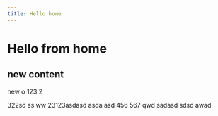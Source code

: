 ```yaml
---
title: Hello home
---
```

# Hello from home
## new content
new 
o
123
2

322sd
ss
ww
23123asdasd
asda
asd
456
567
qwd
sadasd
sdsd
awad
